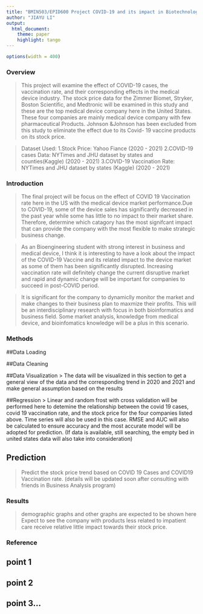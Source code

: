 ```yaml
---
title: "BMIN503/EPID600 Project COVID-19 and its impact in Biotechnology and Medical Device Industry "
author: "JIAYU LI"
output: 
  html_document:
    theme: paper 
    highlight: tango
---
```

```r
options(width = 400)
```  

### Overview
> This project will examine the effect of COVID-19 cases, the vaccination rate, and their corresponding effects in the medical device industry. The stock price data for the Zimmer Biomet, Stryker, Boston Scientific, and Medtronic will be examined in this study and these are the top medical device company here in the United States. These four companies are mainly medical device company with few pharmaceutical Products. Johnson &Johnson has been excluded from this study to eliminate the effect due to its Covid- 19 vaccine products on its stock price.

>Dataset Used:
1.Stock Price: Yahoo Fiance (2020 - 2021)
2.COVID-19 cases Data: NYTimes and JHU dataset by states and counties(Kaggle) (2020 - 2021)
3.COVID-19 Vaccination Rate: NYTimes and JHU dataset by states (Kaggle) (2020 - 2021)


### Introduction 
>The final project will be focus on the effect of COVID 19 Vaccination rate here in the US with the medical device market performance.Due to COVID-19, some of the device sales has significantly decreased in the past year while some has little to no impact to their market share. Therefore, determine which catagory has the most signifcant impact that can provide the company with the most flexible to make strategic business change.

>As an Bioengineering student with strong interest in business and medical device, I think it is interesting to have a look about the impact of the COVID-19 Vaccine and its related impact to the device market as some of them has been significantly disrupted. Increasing vaccination rate will definitely change the current disruptive market and rapid and dynamic change will be important for companies to succeed in post-COVID period.

>It is significant for the company to dynamiclly monitor the market and make changes to their business plan to maxmize their profits. This will be an interdisciplinary research with focus in both bioinformatics and business field. Some market analysis, knowledge from medical device, and bioinfomatics knowledge will be a plus in this scenario.

### Methods

##Data Loading

##Data Cleaning

##Data Visualization
> The data will be visualized in this section to get a general view of the data and the corresponding trend in 2020 and 2021 and make general assumption based on the results

##Regression 
> Linear and random frost with cross validation will be performed here to detemine the relationship between the covid 19 cases, covid 19 vaccination rate, and the stock price for the four companies listed above. Time series will also be used in this case. RMSE and AUC will also be calculated to ensure accuracy and the most accurate model will be adopted for prediction. (If data is available, still searching, the empty bed in united states data will also take into consideration)

## Prediction
> Predict the stock price trend based on COVID 19 Cases and COVID19 Vaccination rate. (details will be updated soon after consulting with friends in Business Analysis program)


### Results
> demographic graphs and other graphs are expected to be shown here
> Expect to see the company with products less related to impatient care receive relative little impact towards their stock price.

### Reference
## point 1
## point 2
## point 3... 
